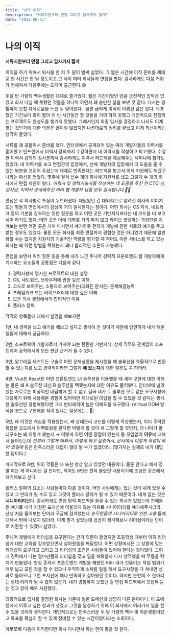 ```yaml
---
title: "나의 이직"
description: "서류지원부터 면접 그리고 입사까지 짧게"
date: "2022-08-11"
---
```


# 나의 이직
<p><b>서류지원부터 면접 그리고 입사까지 짧게</b></p>

이직을 하기 위해서 퇴사를 한 지 두 달이 벌써 넘었다. 그 짧은 시간에 이직 준비를 제대로 한 시간은 한 달 정도이고 그 사이 여러 회사들과 면접을 봤다. 감사하게도 다음 거취가 정해져서 다음주에는 드디어 출근한다.😄

두달 반 가량의 백수생활은 대체로 즐거웠다. 짧은 기간이었던 만큼 금전적인 압박은 없었고 회사 다닐 때 못했던 것들을 하나씩 하면서 꽤 충만한 삶을 보낸 것 같다. 다시는 경험하지 못할 자유로움을 느낀 두 달이었다.. 물론 급하게 이직이 이뤄진 감은 있다. 목표했던 기간보다 많이 짧아 이 빈 시간동안 할 것들을 거의 하지 못했고 개인적으로 진행하는 프로젝트도 완성도를 챙기지 못했다. 그래서인지 최종 입사를 결정하고 나서도 이게 맞는 것인가에 대한 의문은 끊이질 않았지만 나름대로의 정리를 끝냈고 이게 최선이라는 생각이 들었다.

서류를 꽤 공들여서 준비를 했다. 인터넷에서 공개되어 있는 여러 개발자들의 이력서를 훑어봤고 인프런에서 이력서 강의까지 수강하면서 내 이력서를 작성하고 퇴고했다. 수강한 이력서 강의의 강사분께서 감사하게도 이력서 피드백을 제공해주는 세미나에 참가도 했었다. 내 이력서를 보고 면접관의 입장에서, 선배 개발자의 입장에서 더 도움을 줄 수 있는 부분을 꼬집어 주셨는데 대체로 만족한다는 피드백을 받고서 이제 지원해도 되겠구나라는 확신을 얻었다. 몇주에 걸쳐 십수 개의 회사에 지원서를 냈고 그렇게 수 개의 회사에서 면접 제안이 왔다. *이력서 및 경력기술서를 작성하는 데 도움을 주신 전 CTO 님, 강사님, 이력서 공개해주신 여러 웹 개발자 님들 모두 감사합니다.👍🏼*

면접은 각 회사별로 특징이 두드러졌다. 재밌었던 건 대외적으로 알려진 회사의 이미지 또는 평들과 면접에서의 감상이 거의 일치한다는 점이다. 어떤 회사는 CS 지식, 네트워크 등의 기본을 강조하는 듯한 질문을 하고 어떤 곳은 기반지식보다는 내 코드를 더 보고싶어 하기도 했다. 어떤 곳은 아예 대화를 거의 하지 않고 라이브 코딩하는 과정만을 지켜보는 반면 어떤 곳은 커피 마시면서 얘기하듯 편하게 개발에 관한 서로의 얘기를 주고받는 경우도 있었다. 물론 모든 회사를 최종 면접까지 경험한 것은 아니었기 때문에 일반화할 수는 없지만 지원자의 기술적인 역량을 평가할 때 적어도 이런 서비스를 하고 있는 회사는 왜 이런 방법을 택했는지 꽤나 합리적인 추론이 가능했다.

면접을 보면서 여러 질문 등을 통해 내가 느낀 주니어 경력직 프론트엔드 웹 개발자에게 기대하는 요소들의 공통점은 다음과 같다.

1. 경력사항에 명시한 프로젝트의 대한 설명
2. CS, 네트워크, 브라우저에 관한 깊은 이해
3. 코드로 보여주는, 소통으로 보여주는(대화든 문서든) 문제해결능력
4. 프레임워크 또는 라이브러리에 대한 깊은 이해
5. 모든 의사 결정에서의 합리적인 이유
6. 플러스 알파

각각의 항목들에 대해서 설명을 해보자면

1번; 내 경력을 보고 얘기를 해보고 싶다고 생각이 든 것이기 때문에 당연하게 내가 해온 일들에 대해서 궁금하다.

2번; 소프트웨어 개발자로서 가져야 되는 탄탄한 기반지식; 상세 직무와 관계없이 소프트웨어 공학에서의 모든 판단 근거가 될 수 있다.

3번; 알고리즘 테스트든 구술로 어떤 문제상황을 제시했을 때 솔루션을 효율적으로 반환할 수 있는지를 보고 경력직이라면 그렇게 **해 왔는지**에 대한 질문도 꼭 하더라.

4번; Vue든 React든 어떤 프론트엔드 UI 솔루션을 이용했을 때 세부 구현에 대한 이해는 물론 왜 A 솔루션 대신 B 솔루션을 택했는지에 대한 이유도 물어봤다. 인터넷에 널려있는 자료로는 피상적인 대답밖에 할 수 없고 결국 내가 두 솔루션 모두 같은 요구사항에 대응하기 위해 사용해본 경험이 있어야만 제대로된 대답을 할 수 있었을 것 같다는 생각. 한 솔루션만 경험해봤다면 그에 반비례하여 높은 이해도를 요구했다. (Virtual DOM 방식을 코드로 구현해본  적이 있냐는 질문에는.. 🤯)

5번; 왜 이것은 캐싱을 적용했는지, 왜 상태관리 코드를 이렇게 작성했는지, 이미 주어진 복잡한 코드에서 리팩토링을 한다면 어떻게 할 것이 왜 그렇게 할 것인지, 더 나아가 폴더구조는 왜 이렇게 했는지 → 이렇게 하면 어떤 장점이 있는지 등 끊임없이 **이유**에 대해서 물어보는데 *전부터 그렇게 해와서*, *이렇게 하고 싶었어서*, *문서에서 이렇게 작성이 되어 있길래* 등은 만족스러운 대답이 절대 될 수가 없겠더라. (몇가지는 실제로 내가 대답한 답이다.)

마지막으로 6번; 위의 것들은 나 또한 항상 알고 있었던 내용이다. 물론 안다고 해서 정말 아는 게 아니라는 걸 안다만, 적어도 6번은 전혀 몰랐던 내용이기에 조금은 강조해서 얘기해보고 싶다.

플러스 알파의 요소는 사람들마다 다를 것이다. 어떤 사람에게는 없는 것이 내게 있을 수 있고 그 반대가 될 수도 있고 그것이 플러스 알파가 될 수 있기 때문이다. 내게 없는 것은 **시니어리티**었다. 감사하게도 면접 탈락 피드백을 들을 수 있는 회사가 있었는데 전해들은 얘기로 내가 지원한 포지션에 어울리지 않는 이유로 시니어리티를 얘기해주시더라. 난생 처음 들어보는 단어라 구글에 검색했는데 *승무원들의 시니어리티로 인한 고충* 들에 대해서 밖에 나오지 않더라. 이게 뭔가 싶었는데 곰곰히 생각해보니 리더쉽이라는 단어로 치환할 수 있겠다 싶었다.

주니어 레벨에게 리더쉽을 요구한다는 건가 의문이 들었지만 초등학생 때부터 익히 리더쉽에 대한 교육을 강조받으면서 살아왔음을 깨달았다. 어떤 상황에서든 그 상황에 맞는 리더쉽이 요구되고 그리고 그 리더쉽의 조건은 사람들이 있어야 한다는 것이었다. 그럼 내 경력에서 나는 얼마만큼의 리더쉽을 갖고 일을 해왔을까 다시 생각했을 때 무릎을 탁 치게 만들었다. 항상 혼자서 프론트엔드 개발을 해왔던 터라 내가 건들이는 작업 범위가 매우 넓고 모든 것을 할 수 있으니 우직하게 소처럼 일을 해서 요구사항을 다 쳐내면 성과로 돌아오니 그런 포지션에 꽤나 만족하고 살아왔던 것이다. 하지만 논밭의 소 한마리는 절대 리더가 될 수 없지 않은가. 내가 경험하지 못했던 걸 면접 피드백에서 꼬집혀 듣는 것과 같아 매우 시원했다.

최종적으로 입사를 결정한 회사는 기존에 일한 도메인과 상당히 다른 분야이다. 이 도메인에서 이루고 싶은 성과가 생겼고 그것을 달성하기 위해 이 회사에서 여러가지 일을 할 수 있을 것이라 생각한다. 개인적으로는 만족스러운 두 달 가량의 백수 및 취준생활이었고 목표를 확실히 할 수 있게 정비할 수 있는 시간이었다라는 소회이다.

아무쪼록 다음에 이직한다면 회사 다니면서 하는 편이 좋을 것 같다.